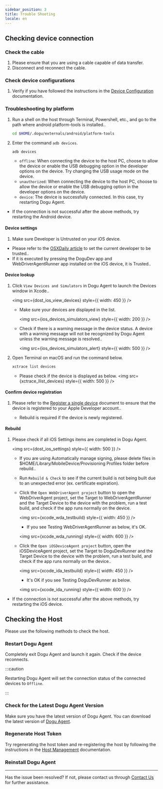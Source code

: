 ```yaml
---
sidebar_position: 3
title: Trouble Shooting
locale: en
---
```





## Checking device connection

### Check the cable

1. Please ensure that you are using a cable capable of data transfer.
2. Disconnect and reconnect the cable.

### Check device configurations

1. Verify if you have followed the instructions in the [Device Configuration](/device-farm/device/settings) documentation.

### Troubleshooting by platform

<Tabs>
<TabItem value="android" label="Android" default>

1. Run a shell on the host through Terminal, Powershell, etc., and go to the path where android platform-tools is installed..

   ```sh
   cd $HOME/.dogu/externals/android/platform-tools
   ```

2. Enter the command `adb devices`.

   ```sh
   adb devices
   ```

   - `offline`: When connecting the device to the host PC, choose to allow the device or enable the USB debugging option in the developer options on the device.
     Try changing the USB usage mode on the device.
   - `unauthorized`: When connecting the device to the host PC, choose to allow the device or enable the USB debugging option in the developer options on the device.
   - `device`: The device is successfully connected. In this case, try restarting Dogu Agent.

- If the connection is not successful after the above methods, try restarting the Android device.

</TabItem>
<TabItem value="ios" label="iOS" default>

#### Device settings

1. Make sure Developer is Untrusted on your iOS device.

- Please refer to the [OSXDaily article](https://osxdaily.com/2021/05/07/how-to-trust-an-app-on-iphone-ipad-to-fix-untrusted-developer-message/) to set the current developer to be trusted..
- If it is executed by pressing the DoguDev app and WebDriverAgentRunner app installed on the iOS device, it is Trusted..

#### Device lookup

1. Click `View Devices and Simulators` in Dogu Agent to launch the Devices window in Xcode..

   <img src={dost_ios_view_devices} style={{ width: 450 }} />

   - Make sure your devices are displayed in the list.

     <img src={ios_devices_simulators_view} style={{ width: 200 }} />

   - Check if there is a warning message in the device status. A device with a warning message will not be recognized by Dogu Agent unless the warning message is resolved..

     <img src={ios_devices_simulators_alert} style={{ width: 500 }} />

2. Open Terminal on macOS and run the command below.
   ```sh
   xctrace list devices
   ```
   - Please check if the device is displayed as below.
     <img src={xctrace_llist_devices} style={{ width: 500 }} />

#### Confirm device registration

1. Please refer to the [Register a single device](https://developer.apple.com/help/account/register-devices/register-a-single-device) document to ensure that the device is registered to your Apple Developer account..

   - Rebuild is required if the device is newly registered.

#### Rebuild

1. Please check if all iOS Settings items are completed in Dogu Agent.

   <img src={dost_ios_settings} style={{ width: 500 }} />

   - If you are using Automatically manage signing, please delete files in $HOME/Library/MobileDevice/Provisioning Profiles folder before rebuild..

   - Run `Rebuild & Check` to see if the current build is not being built due to an unexpected error (ex. certificate expiration).
   - Click the `Open WebDriverAgent project` button to open the WebDriverAgent project, set the Target to WebDriverAgentRunner and the Target Device to the device with the problem, run a test build, and check if the app runs normally on the device.

     <img src={xcode_wda_testbuild} style={{ width: 450 }} />

     - If you see Testing WebDriverAgentRunner as below, it's OK.

     <img src={xcode_wda_running} style={{ width: 600 }} />

   - Click the `Open iOSDeviceAgent project` button, open the iOSDeviceAgent project, set the Target to DoguDevRunner and the Target Device to the device with the problem, run a test build, and check if the app runs normally on the device..

     <img src={xcode_ida_testbuild} style={{ width: 450 }} />

     - It's OK if you see Testing DoguDevRunner as below.

     <img src={xcode_ida_running} style={{ width: 600 }} />

- If the connection is not successful after the above methods, try restarting the iOS device.

</TabItem>
</Tabs>

## Checking the Host

Please use the following methods to check the host.

### Restart Dogu Agent

Completely exit Dogu Agent and launch it again. Check if the device reconnects.

:::caution

Restarting Dogu Agent will set the connection status of the connected devices to `Offline`.

:::

### Check for the Latest Dogu Agent Version

Make sure you have the latest version of Dogu Agent. You can download the latest version of [Dogu Agent](https://dogutech.io/downloads/dost).

### Regenerate Host Token

Try regenerating the host token and re-registering the host by following the instructions in the [Host Management](/management/organization/host) documentation.

### Reinstall Dogu Agent

---

Has the issue been resolved? If not, please contact us through [Contact Us](https://dogutech.io/contact-us) for further assistance.
